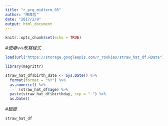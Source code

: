 ```yaml
---
title: "r_prg_midterm_05"
author: "陳韋哲"
date: "2017/2/9"
output: html_document
---
```


```r
knitr::opts_chunk$set(echo = TRUE)
```

#*使用`%>%`改寫程式*
```r
load(url("https://storage.googleapis.com/r_rookies/straw_hat_df.RData"))

library(magrittr)

straw_hat_df$birth_date <- Sys.Date() %>%
  format(format = "%Y") %>%
  as.numeric() %>%
  `-` (straw_hat_df$age) %>%
  paste(straw_hat_df$birthday, sep = "-") %>%
  as.Date()
```

#*驗證*
```r
straw_hat_df
```